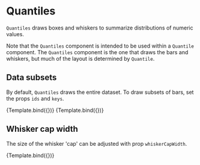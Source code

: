 
# Quantiles

<Meta title="Addons/Band/Quantiles" />

`Quantiles` draws boxes and whiskers to summarize distributions of numeric values.

<ArgsTable of={Quantiles} />

Note that the `Quantiles` component is intended to be used within a `Quantile` component. The `Quantiles` component is the one that draws the bars and whiskers, but much of the layout is determined by `Quantile`.

## Data subsets

By default, `Quantiles` draws the entire dataset. To draw subsets of bars, set the props `ids` and `keys`.

<Canvas>
    <Story
        name="selected ids"
        args={{
            ids: ['alpha'],
            medianStyle: { strokeWidth: 3, stroke: '#444444' },
            whiskerStyle: { strokeWidth: 2 },
            boxStyle: { strokeWidth: 0.5, stroke: '#444444' },
        }}
        component={Quantiles}
        decorators={[ChartQuantileHorizontalDecorator]}
    >
        {Template.bind({})}
    </Story>
    <Story
        name="selected keys"
        args={{
            keys: ['x'],
            medianStyle: { strokeWidth: 3, stroke: '#444444' },
            whiskerStyle: { strokeWidth: 2 },
            boxStyle: { strokeWidth: 0.5, stroke: '#444444' },
        }}
        component={Quantiles}
        decorators={[ChartQuantileHorizontalDecorator]}
    >
        {Template.bind({})}
    </Story>
</Canvas>

## Whisker cap width

The size of the whisker 'cap' can be adjusted with prop `whiskerCapWidth`.

<Canvas>
    <Story
        name="whisker cap"
        args={{
            medianStyle: { strokeWidth: 3, stroke: '#444444' },
            whiskerStyle: { strokeWidth: 2 },
            boxStyle: { strokeWidth: 0.5, stroke: '#444444' },
            whiskerCapWidth: 0.5,
        }}
        component={Quantiles}
        decorators={[ChartQuantileHorizontalDecorator]}
    >
        {Template.bind({})}
    </Story>
</Canvas>
